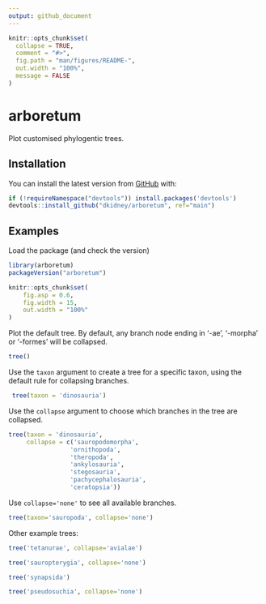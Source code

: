 ```yaml
---
output: github_document
---
```


<!-- README.md is generated from README.Rmd. Please edit that file -->

```r
knitr::opts_chunk$set(
  collapse = TRUE,
  comment = "#>",
  fig.path = "man/figures/README-",
  out.width = "100%",
  message = FALSE
)
```

# arboretum

<!-- badges: start -->
<!-- badges: end -->

Plot customised phylogentic trees.

## Installation

You can install the latest version from [GitHub](https://github.com/) with:

``` r
if (!requireNamespace("devtools")) install.packages('devtools')
devtools::install_github("dkidney/arboretum", ref="main")
```

## Examples

Load the package (and check the version)

```r
library(arboretum)
packageVersion("arboretum")
```

```r
knitr::opts_chunk$set(
	fig.asp = 0.6, 
	fig.width = 15, 
	out.width = "100%"
)
```

Plot the default tree. By default, any branch node ending in '-ae', '-morpha' or '-formes' will be collapsed.

```r
tree()
```

Use the `taxon` argument to create a tree for a specific taxon, using the default rule for collapsing branches.

```r
 tree(taxon = 'dinosauria')
```

Use the `collapse` argument to choose which branches in the tree are collapsed.

```r
tree(taxon = 'dinosauria',
	 collapse = c('sauropodomorpha',
	 			 'ornithopoda',
	 			 'theropoda',
	 			 'ankylosauria',
	 			 'stegosauria',
	 			 'pachycephalosauria',
	 			 'ceratopsia'))
```

Use `collapse='none'` to see all available branches.

```r
tree(taxon='sauropoda', collapse='none')
```

Other example trees:

```r
tree('tetanurae', collapse='avialae')
```

```r
tree('sauropterygia', collapse='none')
```

```r
tree('synapsida')
```

```r
tree('pseudosuchia', collapse='none')
```
